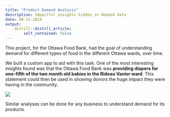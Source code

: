 ```yaml
---
title: "Product Demand Analysis"
description: Impactful insights hidden in demand data
date: 08-11-2024
output:
    distill::distill_article:
        self_contained: false
---
```


This project, for the Ottawa Food Bank, had the goal of understanding demand for different types of food in the different Ottawa wards, over time. 

We built a custom app to aid with this task. One of the most interesting insights found was that the Ottawa Food Bank was **providing diapers for one-fifth of the two month old babies in the Rideau Vanier ward**. This statement could then be used in showing donors the huge impact they were having in the community.


![](Screenshot.png)

Similar analyses can be done for any business to understand demand for its products.


